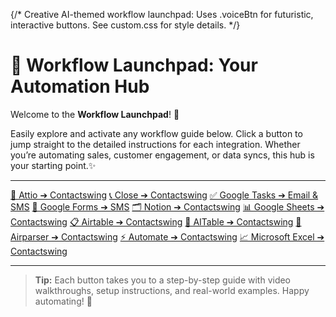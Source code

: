 {/*
  Creative AI-themed workflow launchpad: Uses .voiceBtn for futuristic, interactive buttons.
  See custom.css for style details.
*/}

# 🚦 Workflow Launchpad: Your Automation Hub

Welcome to the **Workflow Launchpad**! 🚀

Easily explore and activate any workflow guide below. Click a button to jump straight to the detailed instructions for each integration. Whether you’re automating sales, customer engagement, or data syncs, this hub is your starting point.✨

---

<div style={{ display: 'flex', flexWrap: 'wrap', gap: '1rem' }}>
  <a class="voiceBtn" href="./attio.mdx">🤝 Attio ➔ Contactswing</a>
  <a class="voiceBtn" href="./close.mdx">📞 Close ➔ Contactswing</a>
  <a class="voiceBtn" href="./tasks.mdx">✅ Google Tasks ➔ Email & SMS</a>
  <a class="voiceBtn" href="./google.mdx">📝 Google Forms ➔ SMS</a>
  <a class="voiceBtn" href="./notion.mdx">🗂️ Notion ➔ Contactswing</a>
  <a class="voiceBtn" href="./sheets.mdx">📊 Google Sheets ➔ Contactswing</a>
  <a class="voiceBtn" href="./airtable.mdx">📋 Airtable ➔ Contactswing</a>
  <a class="voiceBtn" href="./aitable.mdx">🤖 AITable ➔ Contactswing</a>
  <a class="voiceBtn" href="./airparser.mdx">🧩 Airparser ➔ Contactswing</a>
  <a class="voiceBtn" href="./automate.mdx">⚡ Automate ➔ Contactswing</a>
  <a class="voiceBtn" href="./microsoftexcel.mdx">📈 Microsoft Excel ➔ Contactswing</a>
</div>

---

> **Tip:** Each button takes you to a step-by-step guide with video walkthroughs, setup instructions, and real-world examples. Happy automating! 🤖